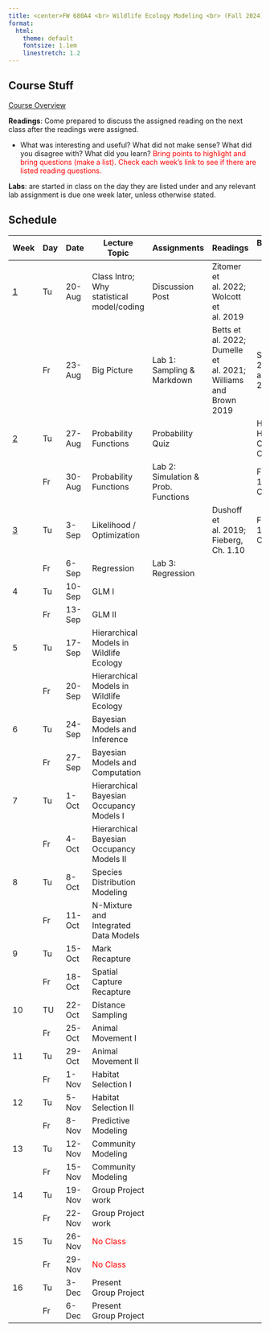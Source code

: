 ```yaml
---
title: <center>FW 680A4 <br> Wildlife Ecology Modeling <br> (Fall 2024)</center>
format:
  html: 
    theme: default
    fontsize: 1.1em
    linestretch: 1.2
---
```

## Course Stuff
```{=html}
<title>Schedule</title>
<style type="text/css">

code.r{
  font-size: 30px;
}
</style>

<a href="/FW680A4/CourseOverview.qmd">Course Overview</a></p>
```

**Readings**: Come prepared to discuss the assigned reading on the next class after the readings were assigned. 

- What was interesting and useful? What did not make sense? What did you disagree with? What did you learn? <span style="color:red">Bring points to highlight and bring questions (make a list). Check each week's link to see if there are listed reading questions.</span>

**Labs**: are started in class on the day they are listed under and any relevant lab assignment is due one week later, unless otherwise stated.

## Schedule 

Week                                  |	Day  |	Date     | 	Lecture Topic                             | Assignments              |	   Readings                   |	Background Materials|
--                                    | ---| ----------|-----------------------------                | ----------------  |-----------------------------  |------------------       |   
<a href="/FW680A4/week1.qmd"> 1 </a>  | Tu	 | 20-Aug	 | Class Intro; Why statistical model/coding    | Discussion Post  |  Zitomer et al. 2022; Wolcott et al. 2019               |      	            |
&nbsp;                                |	Fr   | 23-Aug	 | Big Picture                                  | Lab 1: Sampling & Markdown |  Betts et al. 2022; Dumelle et al. 2021; Williams and Brown 2019                                                | Shmueli 2010; Arif and MacNeil 2022
<a href="/FW680A4/week2.qmd">2</a>    |	Tu	 | 27-Aug	 | Probability Functions                        | Probability Quiz        |                               |   Hobbs and Hooten Ch.3; Bolker Ch. 4           |
&nbsp;                                | Fr	 | 30-Aug	 | Probability Functions                        | Lab 2: Simulation & Prob. Functions   |                 | 	Fieberg Ch. 10; Bolker Ch. 6     |		            
<a href="/FW680A4/week3.qmd">3</a>    |	Tu	 | 3-Sep	 | Likelihood / Optimization                    |            |    Dushoff et al. 2019; Fieberg, Ch. 1.10         |  Fieberg Ch. 1; Bolker Ch. 7            |  
&nbsp;                                |	Fr	 | 6-Sep	 | Regression                                   | Lab 3: Regression                  |                        |                           |
4                                     |	Tu	 | 10-Sep	 | GLM I              |                   |                             |              |
&nbsp;                                |	Fr	 | 13-Sep	 | GLM II                  |                   |                             |              |
5                                     |	Tu	 | 17-Sep	 | Hierarchical Models in Wildlife Ecology      |                   |                             |              |
&nbsp;                                |	Fr	 | 20-Sep	 | Hierarchical Models in Wildlife Ecology      |                   |                             |              |
6                                     |	Tu	 | 24-Sep	 | Bayesian Models and Inference                |                   |                             |              |
&nbsp;                                |	Fr	 | 27-Sep	 | Bayesian Models and Computation              |                   |                             |              |
7                                     |	Tu	 | 1-Oct	 | Hierarchical Bayesian Occupancy Models I     |                   |                             |              |
&nbsp;                                |	Fr	 | 4-Oct	 | Hierarchical Bayesian Occupancy Models II    |                   |                             |              |
8                                     |	Tu	 | 8-Oct	 | Species Distribution Modeling                |                   |                             |              | 			
&nbsp;                                |	Fr	 | 11-Oct	 | N-Mixture and Integrated Data Models         |                   |                             |              | 			
9                                     |	Tu	 | 15-Oct	 | Mark Recapture                               |                   |                             |              |
&nbsp;                                |	Fr	 | 18-Oct	 | Spatial Capture Recapture                    |                   |                             |              |
10                                    | TU	 | 22-Oct	 | Distance Sampling                            |                   |                             |              |
&nbsp;                                | Fr	 | 25-Oct	 | Animal Movement I                            |                   |                             |              | 	
11                                    | Tu	 | 29-Oct	 | Animal Movement II                           |                   |                             |              |
&nbsp;                                | Fr	 | 1-Nov	 | Habitat Selection I                          |                   |                             |              |
12                                    | Tu	 | 5-Nov	 | Habitat Selection II                         |                   |                             |              |
&nbsp;                                | Fr	 | 8-Nov	 | Predictive Modeling                          |                   |                             |              |
13                                    | Tu	 | 12-Nov	 | Community Modeling                           |                   |                             |              |
&nbsp;                                | Fr	 | 15-Nov	 | Community Modeling                           |                   |                             |              |
14                                    | Tu	 | 19-Nov	 | Group Project work                           |                   |                             |              |
&nbsp;                                | Fr	 | 22-Nov	 | Group Project work                           |                   |                             |              |
15                                    | Tu	 | 26-Nov	 | <span style="color:red">No Class</span>      |                   |                             |              |
&nbsp;                                | Fr	 | 29-Nov	 | <span style="color:red">No Class</span>      |                   |                             |              |
16                                    | Tu	 | 3-Dec	 | Present Group Project                        |                   |                             |              |
&nbsp;                                | Fr   | 6-Dec	 | Present Group Project                        |                   |                             |              |
                                         
                                
                                
